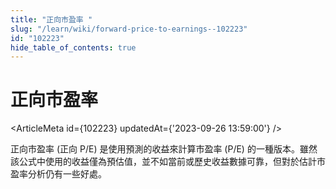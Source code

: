 ```yaml
---
title: "正向市盈率 "
slug: "/learn/wiki/forward-price-to-earnings--102223"
id: "102223"
hide_table_of_contents: true
---
```



# 正向市盈率 

<ArticleMeta id={102223} updatedAt={'2023-09-26 13:59:00'} />
<div className='border-solid border-b border-t-0 my-4 border-[var(--ifm-color-gray-300)]' />

正向市盈率 (正向 P/E) 是使用預測的收益來計算市盈率 (P/E) 的一種版本。雖然該公式中使用的收益僅為預估值，並不如當前或歷史收益數據可靠，但對於估計市盈率分析仍有一些好處。

